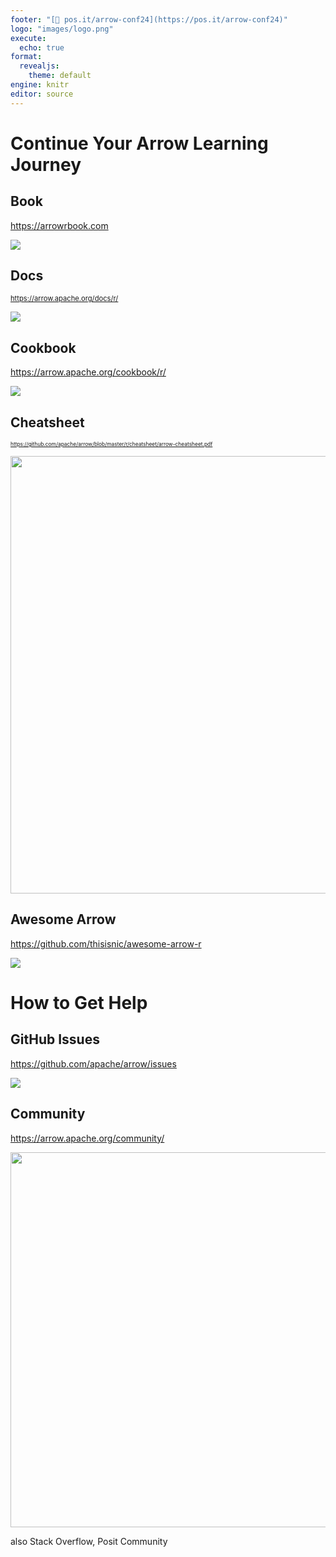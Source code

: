 ```yaml
---
footer: "[🔗 pos.it/arrow-conf24](https://pos.it/arrow-conf24)"
logo: "images/logo.png"
execute:
  echo: true
format:
  revealjs: 
    theme: default
engine: knitr
editor: source
---
```


# Continue Your Arrow Learning Journey {#more-learning}

## Book

<https://arrowrbook.com>

![](images/dummybookcover.png)

## Docs

::: {style="font-size: 80%;"}
<https://arrow.apache.org/docs/r/>
:::

![](images/docs.png)

## Cookbook

<https://arrow.apache.org/cookbook/r/>

![](images/cookbook.png)

## Cheatsheet

::: {style="font-size: 60%;"}
<https://github.com/apache/arrow/blob/master/r/cheatsheet/arrow-cheatsheet.pdf>
:::

![](https://arrow.apache.org/img/20220427-arrow-r-cheatsheet-thumbnail.png){.absolute top="125" width="700"}

## Awesome Arrow

<https://github.com/thisisnic/awesome-arrow-r>

![](images/awesomearrow.png)

# How to Get Help

## GitHub Issues

<https://github.com/apache/arrow/issues>

![](images/issues.png)

## Community

<https://arrow.apache.org/community/>

![](images/mailing-list.png){.absolute width="600"}

::: notes
also Stack Overflow, Posit Community
:::
